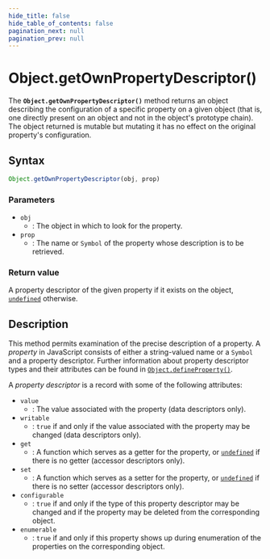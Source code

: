```yaml
---
hide_title: false
hide_table_of_contents: false
pagination_next: null
pagination_prev: null
---
```

# Object.getOwnPropertyDescriptor()

The **`Object.getOwnPropertyDescriptor()`** method returns an
object describing the configuration of a specific property on a given object (that is,
one directly present on an object and not in the object's prototype chain). The object
returned is mutable but mutating it has no effect on the original property's
configuration.

## Syntax

```js
Object.getOwnPropertyDescriptor(obj, prop)
```

### Parameters

- `obj`
  - : The object in which to look for the property.
- `prop`
  - : The name or `Symbol` of the property whose description is to be
    retrieved.

### Return value

A property descriptor of the given property if it exists on the object,
[`undefined`](../../globals/undefined.md) otherwise.

## Description

This method permits examination of the precise description of a property. A
_property_ in JavaScript consists of either a string-valued name or a
`Symbol` and a property descriptor. Further information about property
descriptor types and their attributes can be found in
[`Object.defineProperty()`](../../globals/Object/defineProperty.md).

A _property descriptor_ is a record with some of the following attributes:

- `value`
  - : The value associated with the property (data descriptors only).
- `writable`
  - : `true` if and only if the value associated with the property may be
    changed (data descriptors only).
- `get`
  - : A function which serves as a getter for the property, or [`undefined`](../../globals/undefined.md) if
    there is no getter (accessor descriptors only).
- `set`
  - : A function which serves as a setter for the property, or [`undefined`](../../globals/undefined.md) if
    there is no setter (accessor descriptors only).
- `configurable`
  - : `true` if and only if the type of this property descriptor may be changed
    and if the property may be deleted from the corresponding object.
- `enumerable`
  - : `true` if and only if this property shows up during enumeration of the
    properties on the corresponding object.
